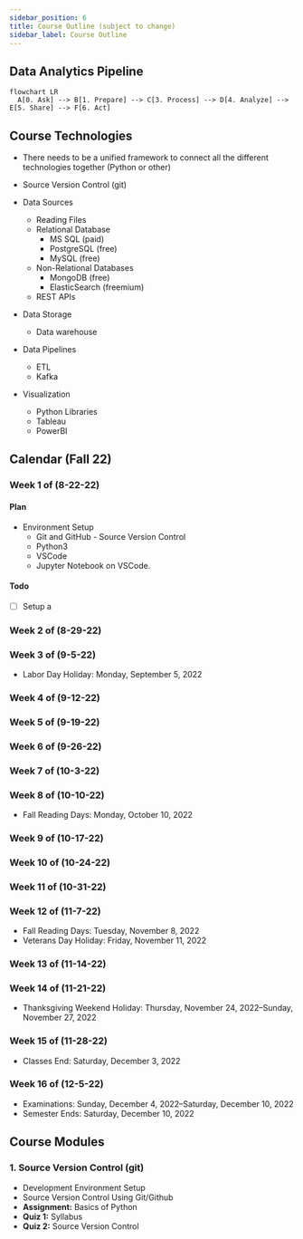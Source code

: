 ```yaml
---
sidebar_position: 6
title: Course Outline (subject to change)
sidebar_label: Course Outline
---
```


## Data Analytics Pipeline
```mermaid
flowchart LR
  A[0. Ask] --> B[1. Prepare] --> C[3. Process] --> D[4. Analyze] --> E[5. Share] --> F[6. Act]
```


## Course Technologies
* There needs to be a unified framework to connect all the different technologies together (Python or other)


* Source Version Control (git)
* Data Sources
  * Reading Files
  * Relational Database
    * MS SQL (paid)
    * PostgreSQL (free)
    * MySQL (free)
  * Non-Relational Databases
    * MongoDB (free)
    * ElasticSearch (freemium)
  * REST APIs
* Data Storage
  * Data warehouse
* Data Pipelines
  * ETL 
  * Kafka
* Visualization
  * Python Libraries
  * Tableau
  * PowerBI


## Calendar (Fall 22)

### Week 1 of (8-22-22)
#### Plan
- Environment Setup
  - Git and GitHub - Source Version Control
  - Python3
  - VSCode
  - Jupyter Notebook on VSCode.
#### Todo
- [ ] Setup a 

### Week 2 of (8-29-22)
### Week 3 of (9-5-22)
- Labor Day Holiday: Monday, September 5, 2022

### Week 4 of (9-12-22)
### Week 5 of (9-19-22)
### Week 6 of (9-26-22)
### Week 7 of (10-3-22)
### Week 8 of (10-10-22)
- Fall Reading Days: Monday, October 10, 2022
### Week 9 of (10-17-22)
### Week 10 of (10-24-22)
### Week 11 of (10-31-22)
### Week 12 of (11-7-22)
- Fall Reading Days: Tuesday, November 8, 2022
- Veterans Day Holiday: Friday, November 11, 2022
### Week 13 of (11-14-22)
### Week 14 of (11-21-22)
- Thanksgiving Weekend Holiday: Thursday, November 24, 2022–Sunday, November 27, 2022
### Week 15 of (11-28-22)
- Classes End: Saturday, December 3, 2022
### Week 16 of (12-5-22)
- Examinations: Sunday, December 4, 2022–Saturday, December 10, 2022
- Semester Ends: Saturday, December 10, 2022


## Course Modules
### 1. Source Version Control (git)
   * Development Environment Setup
   * Source Version Control Using Git/Github
   * **Assignment:** Basics of Python
   * **Quiz 1:** Syllabus
   * **Quiz 2:** Source Version Control
